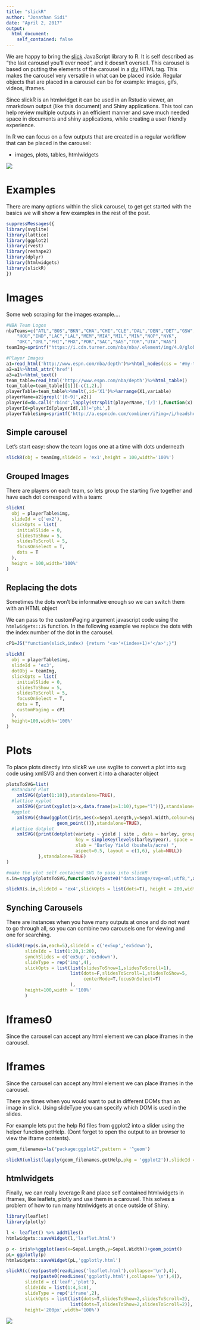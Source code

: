 ```yaml
---
title: "slickR"
author: "Jonathan Sidi"
date: "April 2, 2017"
output: 
  html_document:
    self_contained: false
---
```


We are happy to bring the [slick](http://kenwheeler.github.io/slick/) JavaScript library to R. It is self described as "the last carousel you'll ever need", and it doesn't oversell. This carousel is based on putting the elements of the carousel in a [div](https://www.w3schools.com/tags/tag_div.asp) HTML tag. This makes the carousel very versatile in what can be placed inside. Regular objects that are placed in a carousel can be for example: images, gifs, videos, iframes. 

Since slickR is an htmlwidget it can be used in an Rstudio viewer, an rmarkdown output (like this document) and Shiny applications. This tool can help review multiple outputs in an efficient manner and save much needed space in documents and shiny applications, while creating a user friendly experience.

In R we can focus on a few outputs that are created in a regular workflow that can be placed in the carousel: 

  - images, plots, tables, htmlwidgets


![](https://raw.githubusercontent.com/yonicd/slickR/master/Miscellaneous/Multimedia/gif/slickRnestingWidgets.gif)

# Examples

There are many options within the slick carousel, to get get started with the basics we will show a few examples in the rest of the post.

```r
suppressMessages({
library(svglite)
library(lattice)
library(ggplot2)
library(rvest) 
library(reshape2)
library(dplyr)
library(htmlwidgets)
library(slickR)
})
```

# Images

Some web scraping for the images example....
```r
#NBA Team Logos
nbaTeams=c("ATL","BOS","BKN","CHA","CHI","CLE","DAL","DEN","DET","GSW",
    "HOU","IND","LAC","LAL","MEM","MIA","MIL","MIN","NOP","NYK",
    "OKC","ORL","PHI","PHX","POR","SAC","SAS","TOR","UTA","WAS")
teamImg=sprintf("https://i.cdn.turner.com/nba/nba/.element/img/4.0/global/logos/512x512/bg.white/svg/%s.svg",nbaTeams)

#Player Images
a1=read_html('http://www.espn.com/nba/depth')%>%html_nodes(css = '#my-teams-table a')
a2=a1%>%html_attr('href')
a3=a1%>%html_text()
team_table=read_html('http://www.espn.com/nba/depth')%>%html_table()
team_table=team_table[[1]][-c(1,2),]
playerTable=team_table%>%melt(,id='X1')%>%arrange(X1,variable)
playerName=a2[grepl('[0-9]',a2)]
playerId=do.call('rbind',lapply(strsplit(playerName,'[/]'),function(x) x[c(8,9)]))
playerId=playerId[playerId[,1]!='phi',]
playerTable$img=sprintf('http://a.espncdn.com/combiner/i?img=/i/headshots/nba/players/full/%s.png&w=350&h=254',playerId[,1])
```

## Simple carousel
Let's start easy: show the team logos one at a time with dots underneath
```r
slickR(obj = teamImg,slideId = 'ex1',height = 100,width='100%')
```

## Grouped Images

There are players on each team, so lets group the starting five together and have each dot correspond with a team:

```r
slickR(
  obj = playerTable$img,
  slideId = c('ex2'),
  slickOpts = list(
    initialSlide = 0,
    slidesToShow = 5,
    slidesToScroll = 5,
    focusOnSelect = T,
    dots = T
  ),
  height = 100,width='100%'
)
```


## Replacing the dots

Sometimes the dots won't be informative enough so we can switch them with an HTML object

We can pass to the customPaging argument javascript code using the `htmlwidgets::JS` function. In the following example we replace the dots with the index number of the dot in the carousel. 

```r

cP1=JS("function(slick,index) {return '<a>'+(index+1)+'</a>';}")

slickR(
  obj = playerTable$img,
  slideId = 'ex3',
  dotObj = teamImg,
  slickOpts = list(
    initialSlide = 0,
    slidesToShow = 5,
    slidesToScroll = 5,
    focusOnSelect = T,
    dots = T,
    customPaging = cP1
  ),
  height=100,width='100%'
)
```

# Plots

To place plots directly into slickR we use svglite to convert a plot into svg code using xmlSVG and then convert it into a character object

```r
plotsToSVG=list(
  #Standard Plot
    xmlSVG({plot(1:10)},standalone=TRUE),
  #lattice xyplot
    xmlSVG({print(xyplot(x~x,data.frame(x=1:10),type="l"))},standalone=TRUE),
  #ggplot
    xmlSVG({show(ggplot(iris,aes(x=Sepal.Length,y=Sepal.Width,colour=Species))+
                   geom_point())},standalone=TRUE), 
  #lattice dotplot
    xmlSVG({print(dotplot(variety ~ yield | site , data = barley, groups = year,
                          key = simpleKey(levels(barley$year), space = "right"),
                          xlab = "Barley Yield (bushels/acre) ",
                          aspect=0.5, layout = c(1,6), ylab=NULL))
            },standalone=TRUE) 
)

#make the plot self contained SVG to pass into slickR 
s.in=sapply(plotsToSVG,function(sv){paste0("data:image/svg+xml;utf8,",as.character(sv))})
```  

```r
slickR(s.in,slideId = 'ex4',slickOpts = list(dots=T), height = 200,width = '100%')
```

## Synching Carousels

There are instances when you have many outputs at once and do not want to go through all, so you can combine two carousels one for viewing and one for searching.

```r
slickR(rep(s.in,each=5),slideId = c('ex5up','ex5down'),
       slideIdx = list(1:20,1:20),
       synchSlides = c('ex5up','ex5down'),
       slideType = rep('img',4),
       slickOpts = list(list(slidesToShow=1,slidesToScroll=1),
                        list(dots=F,slidesToScroll=1,slidesToShow=5,
                             centerMode=T,focusOnSelect=T)
                        ),
       height=100,width = '100%'
       )
```


# Iframes0

Since the carousel can accept any html element we can place iframes in the carousel.

# Iframes

Since the carousel can accept any html element we can place iframes in the carousel.

There are times when you would want to put in different DOMs than an image in slick. Using slideType you can specify which DOM is used in the slides. 

For example lets put the help Rd files from ggplot2 into a slider using the helper function getHelp. (Dont forget to open the output to an browser to view the iframe contents).

```r
geom_filenames=ls("package:ggplot2",pattern = '^geom')

slickR(unlist(lapply(geom_filenames,getHelp,pkg = 'ggplot2')),slideId = 'ex6',slideType = 'iframe',height = '400px',width='100%',slickOpts = list(dots=T,slidesToShow=2,slidesToScroll=2))
```


## htmlwidgets

Finally, we can really leverage R and place self contained htmlwidgets in iframes, like leaflets, plotly and use them in a carousel. This solves a problem of how to run many htmlwidgets at once outside of Shiny.

```r
library(leaflet)
library(plotly)

l <- leaflet() %>% addTiles()
htmlwidgets::saveWidget(l,'leaflet.html')

p <- iris%>%ggplot(aes(x=Sepal.Length,y=Sepal.Width))+geom_point()
pL= ggplotly(p)
htmlwidgets::saveWidget(pL,'ggplotly.html')

slickR(c(rep(paste0(readLines('leaflet.html'),collapse='\n'),4),
         rep(paste0(readLines('ggplotly.html'),collapse='\n'),4)),
       slideId = c('leaf','plot'),
       slideIdx = list(1:4,5:8),
       slideType = rep('iframe',2),
       slickOpts = list(list(dots=T,slidesToShow=2,slidesToScroll=2),
                        list(dots=T,slidesToShow=2,slidesToScroll=2)),
       height='200px',width='100%')
```

![](https://raw.githubusercontent.com/yonicd/slickR/master/Miscellaneous/Multimedia/gif/slickRnestingWidgets.gif)